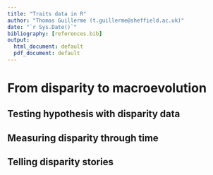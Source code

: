 ```yaml
---
title: "Traits data in R"
author: "Thomas Guillerme (t.guillerme@sheffield.ac.uk)"
date: "`r Sys.Date()`"
bibliography: [references.bib]
output:
  html_document: default
  pdf_document: default
---
```


# From disparity to macroevolution

## Testing hypothesis with disparity data

## Measuring disparity through time

## Telling disparity stories
